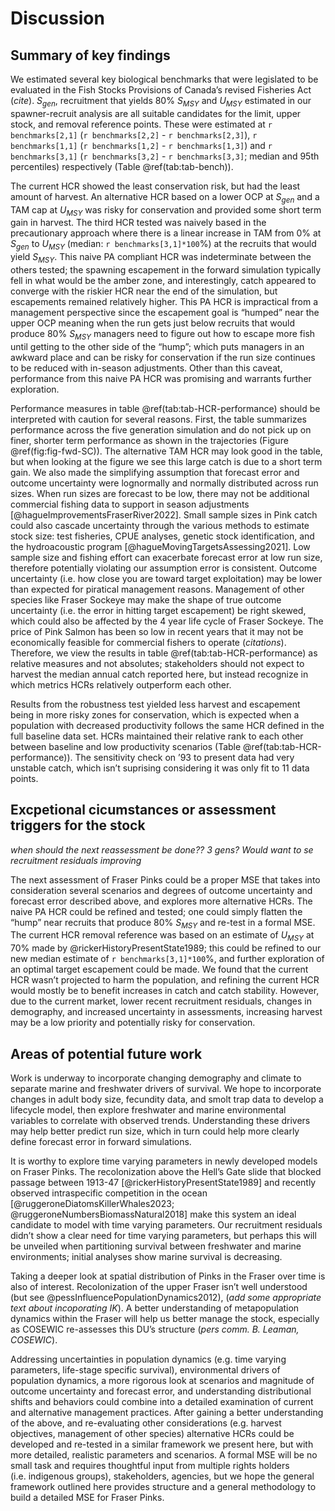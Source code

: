 # Discussion  

## Summary of key findings  

We estimated several key biological benchmarks that were legislated to be evaluated in the Fish Stocks Provisions of Canada's revised Fisheries Act (*cite*). 
$S_{gen}$, recruitment that yields 80% $S_{MSY}$ and $U_{MSY}$ estimated in our spawner-recruit analysis are all suitable candidates for the limit, upper stock, and removal reference points. 
These were estimated at `r benchmarks[2,1]` (`r benchmarks[2,2]` - `r benchmarks[2,3]`), `r benchmarks[1,1]` (`r benchmarks[1,2]` - `r benchmarks[1,3]`) and `r benchmarks[3,1]` (`r benchmarks[3,2]` - `r benchmarks[3,3]`; median and 95th percentiles) respectively (Table \@ref(tab:tab-bench)).  

The current HCR showed the least conservation risk, but had the least amount of harvest. 
An alternative HCR based on a lower OCP at $S_{gen}$ and a TAM cap at $U_{MSY}$ was risky for conservation and provided some short term gain in harvest. 
The third HCR tested was naively based in the precautionary approach where there is a linear increase in TAM from 0% at $S_{gen}$ to $U_{MSY}$ (median: `r benchmarks[3,1]*100`%) at the recruits that would yield $S_{MSY}$. 
This naive PA compliant HCR was indeterminate between the others tested; the spawning escapement in the forward simulation typically fell in what would be the amber zone, and interestingly, catch appeared to converge with the riskier HCR near the end of the simulation, but escapements remained relatively higher. 
This PA HCR is impractical from a management perspective since the escapement goal is "humped" near the upper OCP meaning when the run gets just below recruits that would produce 80% $S_{MSY}$ managers need to figure out how to escape more fish until getting to the other side of the "hump"; which puts managers in an awkward place and can be risky for conservation if the run size continues to be reduced with in-season adjustments. 
Other than this caveat, performance from this naive PA HCR was promising and warrants further exploration.  

Performance measures in table \@ref(tab:tab-HCR-performance) should be interpreted with caution for several reasons.
First, the table summarizes performance across the five generation simulation and do not pick up on finer, shorter term performance as shown in the trajectories (Figure \@ref(fig:fig-fwd-SC)). 
The alternative TAM HCR may look good in the table, but when looking at the figure we see this large catch is due to a short term gain. 
We also made the simplifying assumption that forecast error and outcome uncertainty were lognormally and normally distributed across run sizes. 
When run sizes are forecast to be low, there may not be additional commercial fishing data to support in season adjustments [@hagueImprovementsFraserRiver2022]. 
Small sample sizes in Pink catch could also cascade uncertainty through the various methods to estimate stock size: test fisheries, CPUE analyses, genetic stock identification, and the hydroacoustic program [@hagueMovingTargetsAssessing2021]. 
Low sample size and fishing effort can exacerbate forecast error at low run size, therefore potentially violating our assumption error is consistent. 
Outcome uncertainty (i.e. how close you are toward target exploitation) may be lower than expected for piratical management reasons. 
Management of other species like Fraser Sockeye may make the shape of true outcome uncertainty (i.e. the error in hitting target escapement) be right skewed, which could also be affected by the 4 year life cycle of Fraser Sockeye. 
The price of Pink Salmon has been so low in recent years that it may not be economically feasible for commercial fishers to operate (*citations*). 
Therefore, we view the results in table \@ref(tab:tab-HCR-performance) as relative measures and not absolutes; stakeholders should not expect to harvest the median annual catch reported here, but instead recognize in which metrics HCRs relatively outperform each other.  

Results from the robustness test yielded less harvest and escapement being in more risky zones for conservation, which is expected when a population with decreased productivity follows the same HCR defined in the full baseline data set. 
HCRs maintained their relative rank to each other between baseline and low productivity scenarios (Table \@ref(tab:tab-HCR-performance)). 
The sensitivity check on '93 to present data had very unstable catch, which isn't suprising considering it was only fit to 11 data points.  


## Excpetional cicumstances or assessment triggers for the stock  

*when should the next reassessment be done?? 3 gens? Would want to se recruitment residuals improving*  


The next assessment of Fraser Pinks could be a proper MSE that takes into consideration several scenarios and degrees of outcome uncertainty and forecast error described above, and explores more alternative HCRs. 
The naive PA HCR could be refined and tested; one could simply flatten the "hump" near recruits that produce 80% $S_{MSY}$ and re-test in a formal MSE. 
The current HCR removal reference was based on an estimate of $U_{MSY}$ at 70% made by @rickerHistoryPresentState1989; this could be refined to our new median estimate of `r benchmarks[3,1]*100`%, and further exploration of an optimal target escapement could be made. 
We found that the current HCR wasn't projected to harm the population, and refining the current HCR would mostly be to benefit increases in catch and catch stability. 
However, due to the current market, lower recent recruitment residuals, changes in demography, and increased uncertainty in assessments, increasing harvest may be a low priority and potentially risky for conservation.  


## Areas of potential future work  

Work is underway to incorporate changing demography and climate to separate marine and freshwater drivers of survival. 
We hope to incorporate changes in adult body size, fecundity data, and smolt trap data to develop a lifecycle model, then explore freshwater and marine environmental variables to correlate with observed trends. 
Understanding these drivers may help better predict run size, which in turn could help more clearly define forecast error in forward simulations. 

It is worthy to explore time varying parameters in newly developed models on Fraser Pinks. 
The recolonization above the Hell's Gate slide that blocked passage between 1913-47 [@rickerHistoryPresentState1989] and recently observed intraspecific competition in the ocean [@ruggeroneDiatomsKillerWhales2023; @ruggeroneNumbersBiomassNatural2018] make this system an ideal candidate to model with time varying parameters. 
Our recruitment residuals didn't show a clear need for time varying parameters, but perhaps this will be unveiled when partitioning survival between freshwater and marine environments; initial analyses show marine survival is decreasing.  

Taking a deeper look at spatial distribution of Pinks in the Fraser over time is also of interest. 
Recolonization of the upper Fraser isn't well understood (but see @pessInfluencePopulationDynamics2012), (*add some appropriate text about incoporating IK*). 
A better understanding of metapopulation dynamics within the Fraser will help us better manage the stock, especially as COSEWIC re-assesses this DU's structure (*pers comm. B. Leaman, COSEWIC*).  

Addressing uncertainties in population dynamics (e.g. time varying parameters, life-stage specific survival), environmental drivers of population dynamics, a more rigorous look at scenarios and magnitude of outcome uncertainty and forecast error, and understanding distributional shifts and behaviors could combine into a detailed examination of current and alternative management practices. 
After gaining a better understanding of the above, and re-evaluating other considerations (e.g. harvest objectives, management of other species) alternative HCRs could be developed and re-tested in a similar framework we present here, but with more detailed, realistic parameters and scenarios. 
A formal MSE will be no small task and requires thoughtful input from multiple rights holders (i.e. indigenous groups), stakeholders, agencies, but we hope the general framework outlined here provides structure and a general methodology to build a detailed MSE for Fraser Pinks.  
